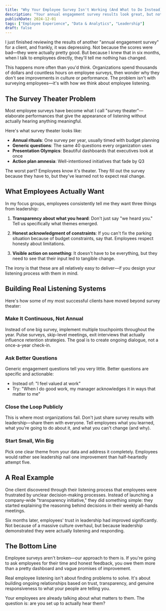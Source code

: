 ```yaml
---
title: "Why Your Employee Survey Isn't Working (And What to Do Instead)"
description: "Your annual engagement survey results look great, but nothing actually changes. Spoiler alert: you're probably doing survey theater instead of real listening."
publishDate: 2024-12-01
tags: ["Employee Experience", "Data & Analytics", "Leadership"]
draft: false
---
```


I just finished reviewing the results of another "annual engagement survey" for a client, and frankly, it was depressing. Not because the scores were bad—they were actually pretty good. But because I knew that in six months, when I talk to employees directly, they'll tell me nothing has changed.

This happens more often than you'd think. Organizations spend thousands of dollars and countless hours on employee surveys, then wonder why they don't see improvements in culture or performance. The problem isn't with surveying employees—it's with how we think about employee listening.

## The Survey Theater Problem

Most employee surveys have become what I call "survey theater"—elaborate performances that give the appearance of listening without actually hearing anything meaningful.

Here's what survey theater looks like:
- **Annual rituals**: One survey per year, usually timed with budget planning
- **Generic questions**: The same 40 questions every organization uses
- **Presentation Olympics**: Beautiful dashboards that executives look at once
- **Action plan amnesia**: Well-intentioned initiatives that fade by Q3

The worst part? Employees know it's theater. They fill out the survey because they have to, but they've learned not to expect real change.

## What Employees Actually Want

In my focus groups, employees consistently tell me they want three things from leadership:

1. **Transparency about what you heard**: Don't just say "we heard you." Tell us specifically what themes emerged.

2. **Honest acknowledgment of constraints**: If you can't fix the parking situation because of budget constraints, say that. Employees respect honesty about limitations.

3. **Visible action on something**: It doesn't have to be everything, but they need to see that their input led to tangible change.

The irony is that these are all relatively easy to deliver—if you design your listening process with them in mind.

## Building Real Listening Systems

Here's how some of my most successful clients have moved beyond survey theater:

### Make It Continuous, Not Annual
Instead of one big survey, implement multiple touchpoints throughout the year. Pulse surveys, skip-level meetings, exit interviews that actually influence retention strategies. The goal is to create ongoing dialogue, not a once-a-year check-in.

### Ask Better Questions
Generic engagement questions tell you very little. Better questions are specific and actionable:
- Instead of: "I feel valued at work"
- Try: "When I do good work, my manager acknowledges it in ways that matter to me"

### Close the Loop Publicly
This is where most organizations fail. Don't just share survey results with leadership—share them with everyone. Tell employees what you learned, what you're going to do about it, and what you can't change (and why).

### Start Small, Win Big
Pick one clear theme from your data and address it completely. Employees would rather see leadership nail one improvement than half-heartedly attempt five.

## A Real Example

One client discovered through their listening process that employees were frustrated by unclear decision-making processes. Instead of launching a company-wide "transparency initiative," they did something simple: they started explaining the reasoning behind decisions in their weekly all-hands meetings.

Six months later, employees' trust in leadership had improved significantly. Not because of a massive culture overhaul, but because leadership demonstrated they were actually listening and responding.

## The Bottom Line

Employee surveys aren't broken—our approach to them is. If you're going to ask employees for their time and honest feedback, you owe them more than a pretty dashboard and vague promises of improvement.

Real employee listening isn't about finding problems to solve. It's about building ongoing relationships based on trust, transparency, and genuine responsiveness to what your people are telling you.

Your employees are already talking about what matters to them. The question is: are you set up to actually hear them?